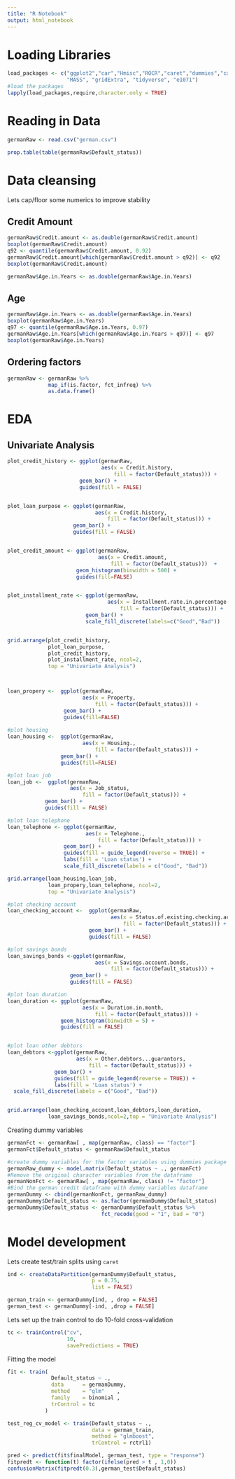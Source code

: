 ```yaml
---
title: "R Notebook"
output: html_notebook
---
```


# Loading Libraries

```r
load_packages <- c("ggplot2","car","Hmisc","ROCR","caret","dummies","caTools",
                   "MASS", "gridExtra", "tidyverse", "e1071")
#load the packages
lapply(load_packages,require,character.only = TRUE)
```

# Reading in Data

```r
germanRaw <- read.csv("german.csv")
```

```r
prop.table(table(germanRaw$Default_status))

```

# Data cleansing

Lets cap/floor some numerics to improve stability

## Credit Amount

```r
germanRaw$Credit.amount <- as.double(germanRaw$Credit.amount)
boxplot(germanRaw$Credit.amount)
q92 <- quantile(germanRaw$Credit.amount, 0.92)
germanRaw$Credit.amount[which(germanRaw$Credit.amount > q92)] <- q92
boxplot(germanRaw$Credit.amount)

germanRaw$Age.in.Years <- as.double(germanRaw$Age.in.Years)

```

## Age

```r
germanRaw$Age.in.Years <- as.double(germanRaw$Age.in.Years)
boxplot(germanRaw$Age.in.Years)
q97 <- quantile(germanRaw$Age.in.Years, 0.97)
germanRaw$Age.in.Years[which(germanRaw$Age.in.Years > q97)] <- q97
boxplot(germanRaw$Age.in.Years)
```

## Ordering factors

```r
germanRaw <- germanRaw %>%
             map_if(is.factor, fct_infreq) %>%
             as.data.frame()
```



# EDA
## Univariate Analysis

```r
plot_credit_history <- ggplot(germanRaw,
                              aes(x = Credit.history,
                                  fill = factor(Default_status))) +
                       geom_bar() +
                       guides(fill = FALSE)


plot_loan_purpose <- ggplot(germanRaw,
                            aes(x = Credit.history,
                                fill = factor(Default_status))) + 
                     geom_bar() +
                     guides(fill = FALSE)


plot_credit_amount <- ggplot(germanRaw,
                             aes(x = Credit.amount,
                                 fill = factor(Default_status)))  + 
                      geom_histogram(binwidth = 500) + 
                      guides(fill=FALSE)


plot_installment_rate <- ggplot(germanRaw,
                                aes(x = Installment.rate.in.percentage.of.disposable.income,
                                    fill = factor(Default_status))) +
                         geom_bar() + 
                         scale_fill_discrete(labels=c("Good","Bad"))


grid.arrange(plot_credit_history,
             plot_loan_purpose,
             plot_credit_history,
             plot_installment_rate, ncol=2,
             top = "Univariate Analysis")



loan_propery <-  ggplot(germanRaw, 
                        aes(x = Property, 
                            fill = factor(Default_status))) + 
                  geom_bar() +
                  guides(fill=FALSE)
 
#plot housing                           
loan_housing <-  ggplot(germanRaw,
                        aes(x = Housing., 
                            fill = factor(Default_status))) + 
                 geom_bar() +
                 guides(fill=FALSE)

#plot loan job
loan_job <-  ggplot(germanRaw,
                    aes(x = Job_status,
                        fill = factor(Default_status))) +
            geom_bar() +
            guides(fill = FALSE)

#plot loan telephone
loan_telephone <- ggplot(germanRaw,
                         aes(x = Telephone.,
                             fill = factor(Default_status))) +
                  geom_bar() +
                  guides(fill = guide_legend(reverse = TRUE)) +
                  labs(fill = 'Loan status') + 
                  scale_fill_discrete(labels = c("Good", "Bad"))

grid.arrange(loan_housing,loan_job,
             loan_propery,loan_telephone, ncol=2,
             top = "Univariate Analysis")

#plot checking account
loan_checking_account <-  ggplot(germanRaw,
                                 aes(x = Status.of.existing.checking.account,
                                     fill = factor(Default_status))) +
                          geom_bar() +
                          guides(fill = FALSE)

#plot savings bonds
loan_savings_bonds <-ggplot(germanRaw,
                            aes(x = Savings.account.bonds,
                                 fill = factor(Default_status))) +
                    geom_bar() +
                    guides(fill = FALSE)

#plot loan duration
loan_duration <- ggplot(germanRaw,
                        aes(x = Duration.in.month,
                            fill = factor(Default_status))) +
                 geom_histogram(binwidth = 5) +
                 guides(fill = FALSE)


#plot loan other debtors
loan_debtors <-ggplot(germanRaw,
                      aes(x = Other.debtors...guarantors,
                          fill = factor(Default_status))) +
               geom_bar() +
               guides(fill = guide_legend(reverse = TRUE)) +
               labs(fill = 'Loan status') +
  scale_fill_discrete(labels = c("Good", "Bad"))


grid.arrange(loan_checking_account,loan_debtors,loan_duration,
             loan_savings_bonds,ncol=2,top = "Univariate Analysis")

```

Creating dummy variables
```r
germanFct <- germanRaw[ , map(germanRaw, class) == "factor"]
germanFct$Default_status <- germanRaw$Default_status

#create dummy variables for the factor variables using dummies package
germanRaw_dummy <- model.matrix(Default_status ~ ., germanFct)
#Remove the original character variables from the dataframe
germanNonFct <- germanRaw[ , map(germanRaw, class) != "factor"]
#Bind the german credit dataframe with dummy variables dataframe
germanDummy <- cbind(germanNonFct, germanRaw_dummy)
germanDummy$Default_status <- as.factor(germanDummy$Default_status)
germanDummy$Default_status <- germanDummy$Default_status %>%
                              fct_recode(good = "1", bad = "0")
```


# Model development

Lets create test/train splits using `caret`

```r
ind <- createDataPartition(germanDummy$Default_status,
                           p = 0.75,
                           list = FALSE)

german_train <- germanDummy[ind, , drop = FALSE]
german_test <- germanDummy[-ind, ,drop = FALSE]
```

Lets set up the train control to do 10-fold cross-validation

```r
tc <- trainControl("cv",
                   10,
                   savePredictions = TRUE)
```


Fitting the model

```r
fit <- train(
              Default_status ~ .,
              data      = germanDummy,
              method    = "glm"    ,
              family    = binomial ,
              trControl = tc
            )

test_reg_cv_model <- train(Default_status ~ .,
                           data = german_train,
                           method = "glmboost", 
                           trControl = rctrl1)

```



```r
pred <- predict(fit$finalModel, german_test, type = "response")
fitpredt <- function(t) factor(ifelse(pred > t , 1,0))
confusionMatrix(fitpredt(0.3),german_test$Default_status)

```